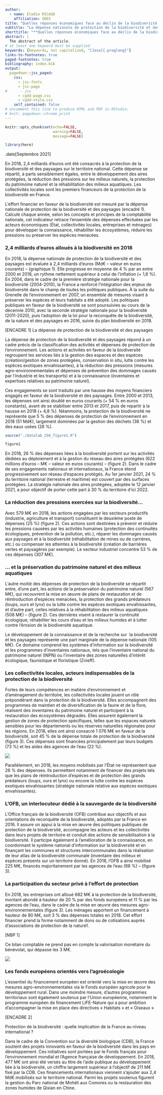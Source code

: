 ```yaml
---
author:
  - name: Elodie RICAUD
    affiliation: SDES
title: "Quelles réponses économiques face au déclin de la biodiversité ?"
subtitle: "La dépense nationale de protection de la biodiversité et des paysages"
shorttitle: "**Quelles réponses économiques face au déclin de la biodiversité ?**<br>La dépense nationale de protection de la biodiversité et des paysages"
abstract: |
  The abstract of the article.
# at least one keyword must be supplied
keywords: [keywords, not capitalized, "[Java]{.proglang}"]
links-to-footnotes: true
paged-footnotes: true
bibliography: index.bib
output: 
  pagedown::jss_paged:
    css:
      - jss-fonts
      - jss-page
#      - jss
      - cgdd-page.css
      - cgdd-style.css
    self_contained: false
# uncomment this line to produce HTML and PDF in RStudio:
# knit: pagedown::chrome_print
---
```



```r

knitr::opts_chunk$set(echo=FALSE,
                      warning=FALSE,
                      message=FALSE)

library(here)

```


.date[Septembre 2021]

En 2018, 2,4 milliards d’euros ont été consacrés à la protection de la biodiversité et des paysages sur le territoire national. Cette dépense se répartit, à parts sensiblement égales, entre le développement des aires protégées, la réduction des pressions sur les milieux naturels, la protection du patrimoine naturel et la réhabilitation des milieux aquatiques. Les collectivités locales sont les premiers financeurs de la protection de la biodiversité en France.

L’effort financier en faveur de la biodiversité est mesuré par la dépense nationale de protection de la biodiversité et des paysages (encadré 1). Calculé chaque année, selon les concepts et principes de la comptabilité nationale, cet indicateur retrace l’ensemble des dépenses effectuées par les acteurs économiques (État, collectivités locales, entreprises et ménages) pour développer la connaissance, réhabiliter les écosystèmes, réduire les pressions ou préserver les espèces menacées.

### 2,4 milliards d'euros alloués à la biodiversité en 2018

En 2018, la dépense nationale de protection de la biodiversité et des paysages est évaluée à 2,4 milliards d’euros (Md€ – valeur en euros courants) – (graphique 1). Elle progresse en moyenne de 4 % par an entre 2000 et 2018, un rythme nettement supérieur à celui de l’inflation (+ 1,6 %). 
En 2004, dans le cadre de la première stratégie nationale pour la biodiversité (2004-2010), la France a renforcé l’intégration des enjeux de biodiversité dans le champ de toutes les politiques publiques. À la suite du Grenelle de l’environnement en 2007, un ensemble de mesures visant à préserver les espèces et leurs habitats a été adopté. Les politiques publiques en faveur de la biodiversité se sont poursuivies au cours de la décennie 2010, avec la seconde stratégie nationale pour la biodiversité (2011-2020), puis l’adoption de la loi pour la reconquête de la biodiversité, de la nature et des paysages en 2016, suivie du plan biodiversité en 2018.

[ENCADRE 1]
La dépense de protection de la biodiversité et des paysages

La dépense de protection de la biodiversité et des paysages répond à un cadre précis de la classification des activités et dépenses de protection de l'environnement. Les actions et activités en faveur de la biodiversité regroupent les services liés à la gestion des espaces et des espèces (création/gestion de zones protégées, conservation in situ, lutte contre les espèces exotiques envahissantes), à la réduction des pressions (mesures agro-environnementales et dépenses de prévention des dommages causés par l’industrie et les transports) et à la connaissance (inventaires et expertises relatives au patrimoine naturel). 

Ces engagements se sont traduits par une hausse des moyens financiers engagés en faveur de la biodiversité et des paysages. Entre 2000 et 2013, les dépenses ont ainsi doublé en euros courants (+ 54 % en euros constants), avant de se stabiliser entre 2013 et 2017, puis de repartir à la hausse en 2018 (+ 4,8 %). 
Néanmoins, la protection de la biodiversité ne représente que 5 % des dépenses de protection de l’environnement en 2018 (51 Md€), largement dominées par la gestion des déchets  (38 %) et des eaux usées (26 %).

```r
source("./datalab_256_figure1.R")

figure1
```


En 2018, 26 % des dépenses liées à la biodiversité portent sur les activités dédiées au déploiement et à la gestion du réseau des aires protégées (622 millions d’euros – M€ – valeur en euros courants) – (figure 2). Dans le cadre de ses engagements nationaux et internationaux, la France étend progressivement son réseau d’espaces protégés. Au 1er janvier 2021, 24 % du territoire national (terrestre et maritime) est couvert par des surfaces protégées. La stratégie nationale des aires protégées, adoptée le 12 janvier 2021, a pour objectif de porter cette part à 30 % du territoire d’ici 2022.


### La réduction des pressions exercées sur la biodiversité...

Avec 579 M€ en 2018, les actions engagées par les secteurs productifs (industrie, agriculture et transport) constituent le deuxième poste de dépenses (25 %) (figure 2). Ces actions sont destinées à prévenir et réduire les pressions causées par les activités humaines (protection des continuités écologiques, prévention de la pollution, etc.), réparer les dommages causés aux paysages et à la biodiversité (réhabilitation de mines ou de carrières, etc.) ou compenser les atteintes à la biodiversité (création de barrières vertes et paysagères par exemple). Le secteur industriel concentre 53 % de ces dépenses (307 M€).


### ... et la préservation du patrimoine naturel et des milieux aquatiques

L’autre moitié des dépenses de protection de la biodiversité se répartit entre, d’une part, les actions de la préservation du patrimoine naturel (567 M€), qui recouvrent la mise en œuvre de plans de restauration et de réintroduction d’espèces menacées, la protection des grands prédateurs (loups, ours et lynx) ou la lutte contre les espèces exotiques envahissantes, et d’autre part, celles relatives à la réhabilitation des milieux aquatiques (508 M€) – (figure 2). Ces dernières visent à restaurer la continuité écologique, réhabiliter les cours d’eau et les milieux humides et à lutter contre l’érosion de la biodiversité aquatique. 

Le développement de la connaissance et de la recherche sur  la biodiversité et les paysages représente une part marginale de la dépense nationale (105 M€). Ce domaine comprend les systèmes d’information sur la biodiversité et les programmes d’inventaires nationaux, tels que l’inventaire national du patrimoine naturel (INPN) ou l’inventaire des zones naturelles d'intérêt écologique, faunistique et floristique (Znieff).


### Les collectivités locales, acteurs indispensables de la protection de la biodiversité

Fortes de leurs compétences en matière d’environnement et d’aménagement du territoire, les collectivités locales jouent un rôle prépondérant dans la protection de la biodiversité. Elles accompagnent des programmes de maintien et de diversification de la faune et de la flore, réalisent des inventaires du patrimoine naturel et participent à la restauration des écosystèmes dégradés. Elles assurent également la gestion de zones de protection spécifiques, telles que les espaces naturels sensibles pour les départements ou les réserves naturelles régionales pour les régions. En 2018, elles ont ainsi consacré 1 076 M€ en faveur de la biodiversité, soit 45 % de la dépense totale de protection de la biodiversité (figure 3). Ces dépenses sont financées principalement par leurs budgets (73 %) et les aides des agences de l’eau (22 %).


![](./viz/biodiversite_figure-2.svg)



Parallèlement, en 2018, les moyens mobilisés par l’État ne représentent que 26 % des dépenses. Ils permettent notamment de financer des projets tels que les plans de réintroduction d’espèces et de protection des grands prédateurs (loups, ours et lynx) ou encore la lutte contre les espèces exotiques envahissantes (stratégie nationale relative aux espèces exotiques envahissantes).


### L'OFB, un interlocuteur dédié à la sauvegarde de la biodiversité

L’Office français de la biodiversité (OFB) contribue aux objectifs et aux orientations de reconquête de la biodiversité, adoptés par la France en 2016. Il assure un appui à la mise en œuvre des politiques publiques de protection de la biodiversité, accompagne les acteurs et les collectivités dans leurs projets de territoire et conduit des actions de sensibilisation à la biodiversité. Il participe également à l’amélioration de la connaissance, en coordonnant le système national d’information sur la biodiversité et en finançant les communes et structures intercommunales dans la réalisation de leur atlas de la biodiversité communale (inventaire des milieux et espèces présents sur un territoire donné). En 2018, l’OFB a ainsi mobilisé 225 M€, financés majoritairement par les agences de l’eau (98 %) – (figure 3).

### La participation du secteur privé à l'effort de protection

En 2018, les entreprises ont alloué 682 M€ à la protection de la biodiversité, montant abondé à hauteur de 20 % par des fonds européens et 11 % par les agences de l’eau, dans le cadre de la mise en œuvre des mesures agro-environnementales (figure 3). Les  ménages apportent un financement à hauteur de 80 M€, soit 3 % des dépenses totales en 2018. Cet effort financier prend la forme notamment de dons ou de cotisations auprès d’associations de protection de la nature1. 


[NBP 1]

Ce bilan comptable ne prend pas en compte la valorisation monétaire du bénévolat, qui dépasse les 3 M€.


![](./viz/Sankey_depenses_biodiversite_svg8.svg)


### Les fonds européens orientés vers l'agroécologie

L’essentiel du financement européen est orienté vers la mise en œuvre des mesures agro-environnementales via le Fonds européen agricole pour le développement rural. Dans une moindre mesure, d’autres programmes territoriaux sont également soutenus par l’Union européenne, notamment le programme européen de financement LIFE-Nature qui a pour ambition d’accompagner la mise en place des directives « Habitats » et « Oiseaux »

[ENCADRE 2]

Protection de la biodiversité : quelle implication de la France au niveau international ?

Dans le cadre de la Convention sur la diversité biologique (CDB), la France soutient des projets innovants en faveur de la biodiversité dans les pays en développement. Ces initiatives sont portées par le Fonds français pour l’environnement mondial et l’Agence française de développement. En 2018, 477 M€ ont ainsi été versés au titre de l’aide publique au développement liée à la biodiversité, un chiffre largement supérieur à l’objectif de 211 M€ fixé par la CDB. Ces financements internationaux viennent s’ajouter aux 2,4 Md€ mobilisés sur le territoire national. Parmi les projets soutenus figurent la gestion du Parc national de Mohéli aux Comores ou la restauration des zones humides de Qixian en Chine.

